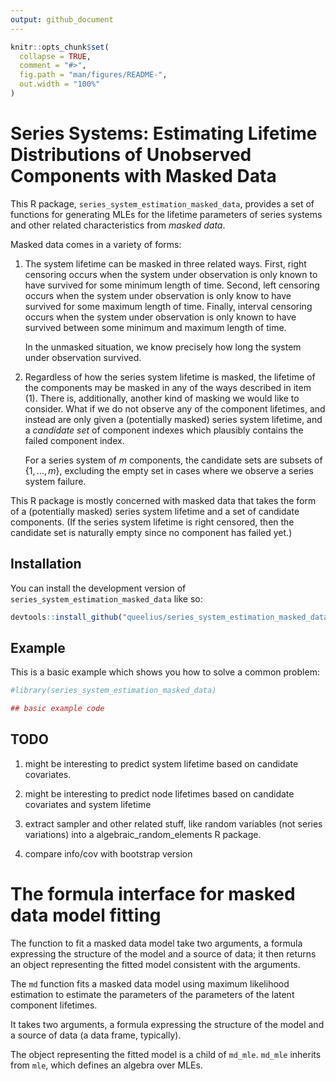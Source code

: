 ---
output: github_document
---

<!-- README.md is generated from README.Rmd. Please edit that file -->

```{r, include = FALSE}
knitr::opts_chunk$set(
  collapse = TRUE,
  comment = "#>",
  fig.path = "man/figures/README-",
  out.width = "100%"
)
```

# Series Systems: Estimating Lifetime Distributions of Unobserved Components with Masked Data

This R package, `series_system_estimation_masked_data`, provides a set of functions for
generating MLEs for the lifetime parameters of series systems and other related
characteristics from *masked data*.

Masked data comes in a variety of forms:

1. The system lifetime can be masked in three related ways.
   First, right censoring occurs when the system under observation
   is only known to have survived for some minimum length of time.
   Second, left censoring occurs when the system under observation
   is only know to have survived for some maximum length of time.
   Finally, interval censoring occurs when the system under observation
   is only known to have survived between some minimum and maximum
   length of time.

   In the unmasked situation, we know precisely how long the system
   under observation survived.

2. Regardless of how the series system lifetime is masked, the
   lifetime of the components may be masked in any of the ways
   described in item (1). There is, additionally, another kind of
   masking we would like to consider. What if we do not observe
   any of the component lifetimes, and instead are only given
   a (potentially masked) series system lifetime, and a *candidate
   set* of component indexes which plausibly contains the failed
   component index.

   For a series system of $m$ components, the candidate sets are
   subsets of $\{1,\ldots,m\}$, excluding the empty set in cases
   where we observe a series system failure.

This R package is mostly concerned with masked data that takes the
form of a (potentially masked) series system lifetime and a set
of candidate components. (If the series system lifetime is right
censored, then the candidate set is naturally empty since no
component has failed yet.)

<!-- badges: start -->
<!-- badges: end -->


## Installation

You can install the development version of `series_system_estimation_masked_data`
like so:

``` r
devtools::install_github("queelius/series_system_estimation_masked_data")
```

## Example

This is a basic example which shows you how to solve a common problem:

```{r example}
#library(series_system_estimation_masked_data)

## basic example code
```


## TODO

1. might be interesting to predict system lifetime based on candidate covariates.

2. might be interesting to predict node lifetimes based on candidate covariates and system lifetime

3. extract sampler and other related stuff, like random variables (not series variations)
   into a algebraic_random_elements R package.

4. compare info/cov with bootstrap version


# The formula interface for masked data model fitting

The function to fit a masked data model take two arguments,
a formula expressing the structure of the model and a source of data;
it then returns an object representing the fitted model consistent
with the arguments.

The `md` function fits a masked data model using maximum likelihood
estimation to estimate the parameters of the parameters of the latent
component lifetimes.

It takes two arguments, a formula expressing the structure of the model
and a source of data (a data frame, typically).

The object representing the fitted model is a child of `md_mle`.
`md_mle` inherits from `mle`, which defines an algebra over MLEs.
